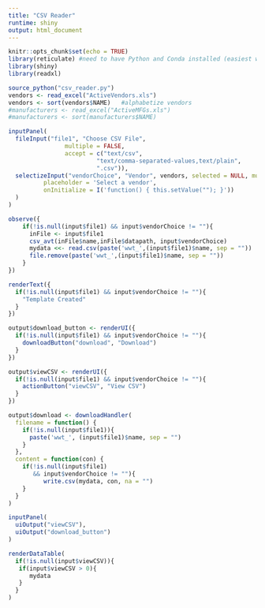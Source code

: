 ```yaml
---
title: "CSV Reader"
runtime: shiny
output: html_document
---
```


```r
knitr::opts_chunk$set(echo = TRUE)
library(reticulate) #need to have Python and Conda installed (easiest way is by installing Anaconda, then adding it to your system path)
library(shiny)
library(readxl)
```

```r
source_python("csv_reader.py")
vendors <- read_excel("ActiveVendors.xls")
vendors <- sort(vendors$NAME)   #alphabetize vendors
#manufacturers <- read_excel("ActiveMFGs.xls")
#manufacturers <- sort(manufacturers$NAME)
```


```r
inputPanel(
  fileInput("file1", "Choose CSV File",
                multiple = FALSE,
                accept = c("text/csv",
                         "text/comma-separated-values,text/plain",
                         ".csv")),
  selectizeInput("vendorChoice", "Vendor", vendors, selected = NULL, multiple = FALSE, options = list(
          placeholder = 'Select a vendor',
          onInitialize = I('function() { this.setValue(""); }'))
  )
)

observe({
    if(!is.null(input$file1) && input$vendorChoice != ""){
      inFile <- input$file1
      csv_avt(inFile$name,inFile$datapath, input$vendorChoice)
      mydata <<- read.csv(paste('wwt_',(input$file1)$name, sep = ""))
      file.remove(paste('wwt_',(input$file1)$name, sep = ""))
    }
})

renderText({
  if(!is.null(input$file1) && input$vendorChoice != ""){
    "Template Created"
  }
})

output$download_button <- renderUI({
  if(!is.null(input$file1) && input$vendorChoice != ""){
    downloadButton("download", "Download")
  }
})

output$viewCSV <- renderUI({
  if(!is.null(input$file1) && input$vendorChoice != ""){
    actionButton("viewCSV", "View CSV")
  }
})

output$download <- downloadHandler(
  filename = function() {
    if(!is.null(input$file1)){
      paste('wwt_', (input$file1)$name, sep = "")
    }
  },
  content = function(con) {
    if(!is.null(input$file1) 
       && input$vendorChoice != ""){
          write.csv(mydata, con, na = "")
    }
  }
)

inputPanel(
  uiOutput("viewCSV"),
  uiOutput("download_button")
)

renderDataTable(
  if(!is.null(input$viewCSV)){
   if(input$viewCSV > 0){
      mydata
   }
  }
)

```
